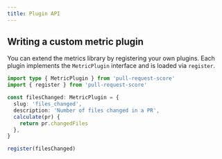 ```yaml
---
title: Plugin API
---
```


## Writing a custom metric plugin

You can extend the metrics library by registering your own plugins. Each plugin implements the `MetricPlugin` interface and is loaded via `register`.

```ts
import type { MetricPlugin } from 'pull-request-score'
import { register } from 'pull-request-score'

const filesChanged: MetricPlugin = {
  slug: 'files_changed',
  description: 'Number of files changed in a PR',
  calculate(pr) {
    return pr.changedFiles
  },
}

register(filesChanged)
```
